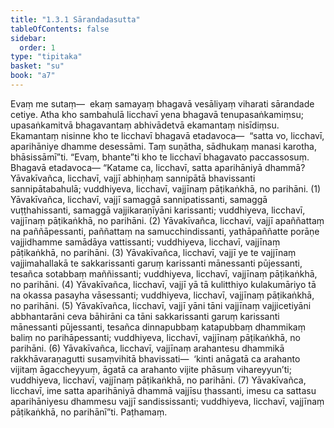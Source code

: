 ```yaml
---
title: "1.3.1 Sārandadasutta"
tableOfContents: false
sidebar:
  order: 1
type: "tipitaka"
basket: "su"
book: "a7"
---
```



<DynamicBreadcrumb />

<Division number="21" book="a7">

<Paragraph number="95" book="a7">
Evaṃ me sutaṃ—  ekaṃ samayaṃ bhagavā vesāliyaṃ viharati sārandade cetiye. Atha kho sambahulā licchavī yena bhagavā tenupasaṅkamiṃsu; upasaṅkamitvā bhagavantaṃ abhivādetvā ekamantaṃ nisīdiṃsu. Ekamantaṃ nisinne kho te licchavī bhagavā etadavoca—  “satta vo, licchavī, aparihāniye dhamme desessāmi. Taṃ suṇātha, sādhukaṃ manasi karotha, bhāsissāmī”ti. “Evaṃ, bhante”ti kho te licchavī bhagavato paccassosuṃ. Bhagavā etadavoca—
</Paragraph>

<Paragraph number="96" book="a7">
“Katame ca, licchavī, satta aparihāniyā dhammā? Yāvakīvañca, licchavī, vajjī abhiṇhaṃ sannipātā bhavissanti sannipātabahulā; vuddhiyeva, licchavī, vajjīnaṃ pāṭikaṅkhā, no parihāni. (1)
</Paragraph>

<Paragraph number="97" book="a7">
Yāvakīvañca, licchavī, vajjī samaggā sannipatissanti, samaggā vuṭṭhahissanti, samaggā vajjikaraṇīyāni karissanti; vuddhiyeva, licchavī, vajjīnaṃ pāṭikaṅkhā, no parihāni. (2)
</Paragraph>

<Paragraph number="98" book="a7">
Yāvakīvañca, licchavī, vajjī apaññattaṃ na paññāpessanti, paññattaṃ na samucchindissanti, yathāpaññatte porāṇe vajjidhamme samādāya vattissanti; vuddhiyeva, licchavī, vajjīnaṃ pāṭikaṅkhā, no parihāni. (3)
</Paragraph>

<Paragraph number="99" book="a7">
Yāvakīvañca, licchavī, vajjī ye te vajjīnaṃ vajjimahallakā te sakkarissanti garuṃ karissanti mānessanti pūjessanti, tesañca sotabbaṃ maññissanti; vuddhiyeva, licchavī, vajjīnaṃ pāṭikaṅkhā, no parihāni. (4)
</Paragraph>

<Paragraph number="100" book="a7">
Yāvakīvañca, licchavī, vajjī yā tā kulitthiyo kulakumāriyo tā na okassa pasayha vāsessanti; vuddhiyeva, licchavī, vajjīnaṃ pāṭikaṅkhā, no parihāni. (5)
</Paragraph>

<Paragraph number="101" book="a7">
Yāvakīvañca, licchavī, vajjī yāni tāni vajjīnaṃ vajjicetiyāni abbhantarāni ceva bāhirāni ca tāni sakkarissanti garuṃ karissanti mānessanti pūjessanti, tesañca dinnapubbaṃ katapubbaṃ dhammikaṃ baliṃ no parihāpessanti; vuddhiyeva, licchavī, vajjīnaṃ pāṭikaṅkhā, no parihāni. (6)
</Paragraph>

<Paragraph number="102" book="a7">
Yāvakīvañca, licchavī, vajjīnaṃ arahantesu dhammikā rakkhāvaraṇagutti susaṃvihitā bhavissati—  ‘kinti anāgatā ca arahanto vijitaṃ āgaccheyyuṃ, āgatā ca arahanto vijite phāsuṃ vihareyyun’ti; vuddhiyeva, licchavī, vajjīnaṃ pāṭikaṅkhā, no parihāni. (7)
</Paragraph>

<Paragraph number="103" book="a7">
Yāvakīvañca, licchavī, ime satta aparihāniyā dhammā vajjīsu ṭhassanti, imesu ca sattasu aparihāniyesu dhammesu vajjī sandississanti; vuddhiyeva, licchavī, vajjīnaṃ pāṭikaṅkhā, no parihānī”ti.

</Paragraph>
</Division>

<Paragraph number="104" type="center" book="a7">
Paṭhamaṃ.
</Paragraph>